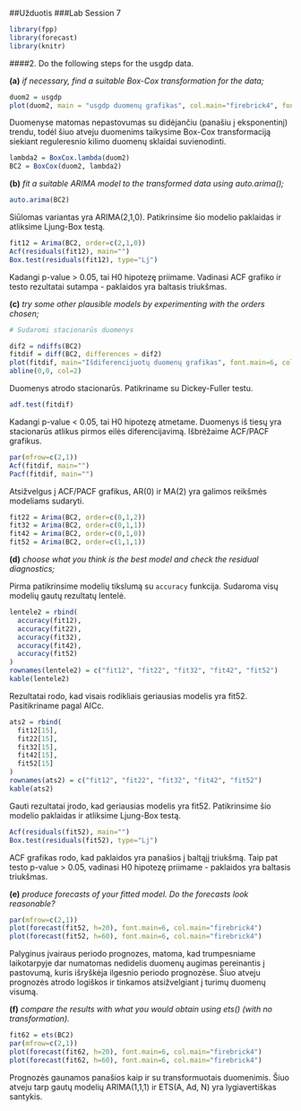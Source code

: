 ##Užduotis
###Lab Session 7

```r
library(fpp)
library(forecast)
library(knitr)
```

####2. Do the following steps for the usgdp data.

**(a)** _if necessary, find a suitable Box-Cox transformation for the data;_

```r
duom2 = usgdp
plot(duom2, main = "usgdp duomenų grafikas", col.main="firebrick4", font.main=6, xlab="Laikotarpis")
```

Duomenyse matomas nepastovumas su didėjančiu (panašiu į eksponentinį) trendu, todėl šiuo atveju duomenims taikysime Box-Cox transformaciją siekiant reguleresnio kilimo duomenų sklaidai suvienodinti.   
```r
lambda2 = BoxCox.lambda(duom2)
BC2 = BoxCox(duom2, lambda2)
```

**(b)** _fit a suitable ARIMA model to the transformed data using auto.arima();_

```r
auto.arima(BC2)
```

Siūlomas variantas yra ARIMA(2,1,0). Patikrinsime šio modelio paklaidas ir atliksime Ljung-Box testą.

```r
fit12 = Arima(BC2, order=c(2,1,0))
Acf(residuals(fit12), main="")
Box.test(residuals(fit12), type="Lj")
```

Kadangi p-value > 0.05, tai H0 hipotezę priimame. Vadinasi ACF grafiko ir testo rezultatai sutampa - paklaidos yra baltasis triukšmas.

**(c)** _try some other plausible models by experimenting with the orders chosen;_

```r
# Sudaromi stacionarūs duomenys

dif2 = ndiffs(BC2)
fitdif = diff(BC2, differences = dif2)
plot(fitdif, main="Išdiferencijuotų duomenų grafikas", font.main=6, col.main="firebrick4", xlab="Laikotarpis")
abline(0,0, col=2)
```

Duomenys atrodo stacionarūs. Patikriname su Dickey-Fuller testu.

```r
adf.test(fitdif)
```

Kadangi p-value < 0.05, tai H0 hipotezę atmetame. Duomenys iš tiesų yra stacionarūs atlikus pirmos eilės diferencijavimą. Išbrėžaime ACF/PACF grafikus.

```r
par(mfrow=c(2,1))
Acf(fitdif, main="")
Pacf(fitdif, main="")
```

Atsižvelgus į ACF/PACF grafikus, AR(0) ir MA(2) yra galimos reikšmės modeliams sudaryti.

```r
fit22 = Arima(BC2, order=c(0,1,2))
fit32 = Arima(BC2, order=c(0,1,1))
fit42 = Arima(BC2, order=c(0,1,0))
fit52 = Arima(BC2, order=c(1,1,1))
```

**(d)** _choose what you think is the best model and check the residual diagnostics;_

Pirma patikrinsime modelių tikslumą su `accuracy` funkcija. Sudaroma visų modelių gautų rezultatų lentelė.

```r
lentele2 = rbind(
  accuracy(fit12),
  accuracy(fit22),
  accuracy(fit32),
  accuracy(fit42),
  accuracy(fit52)
)
rownames(lentele2) = c("fit12", "fit22", "fit32", "fit42", "fit52")
kable(lentele2)
```

Rezultatai rodo, kad visais rodikliais geriausias modelis yra fit52. Pasitikriname pagal AICc.

```r
ats2 = rbind(
  fit12[15],
  fit22[15],
  fit32[15],
  fit42[15],
  fit52[15]
)
rownames(ats2) = c("fit12", "fit22", "fit32", "fit42", "fit52")
kable(ats2)
```

Gauti rezultatai įrodo, kad geriausias modelis yra fit52. Patikrinsime šio modelio paklaidas ir atliksime Ljung-Box testą.

```r
Acf(residuals(fit52), main="")
Box.test(residuals(fit52), type="Lj")
```

ACF grafikas rodo, kad paklaidos yra panašios į baltąjį triukšmą. Taip pat testo p-value > 0.05, vadinasi H0 hipotezę priimame - paklaidos yra baltasis triukšmas.

**(e)** _produce forecasts of your fitted model. Do the forecasts look reasonable?_

```r
par(mfrow=c(2,1))
plot(forecast(fit52, h=20), font.main=6, col.main="firebrick4")
plot(forecast(fit52, h=60), font.main=6, col.main="firebrick4")
```

Palyginus įvairaus periodo prognozes, matoma, kad trumpesniame laikotarpyje dar numatomas nedidelis duomenų augimas pereinantis į pastovumą, kuris išryškėja ilgesnio periodo prognozėse. Šiuo atveju prognozės atrodo logiškos ir tinkamos atsižvelgiant į turimų duomenų visumą. 

**(f)** _compare the results with what you would obtain using ets() (with no transformation)._

```r
fit62 = ets(BC2)
par(mfrow=c(2,1))
plot(forecast(fit62, h=20), font.main=6, col.main="firebrick4")
plot(forecast(fit62, h=60), font.main=6, col.main="firebrick4")
```

Prognozės gaunamos panašios kaip ir su transformuotais duomenimis. Šiuo atveju tarp gautų modelių ARIMA(1,1,1) ir ETS(A, Ad, N) yra lygiavertiškas santykis. 

